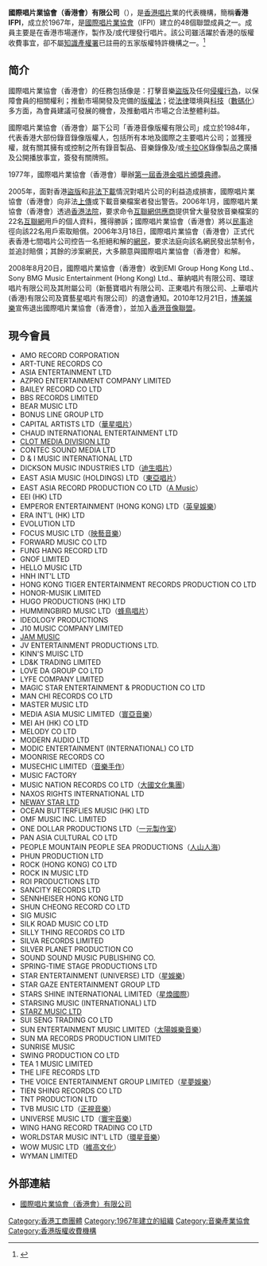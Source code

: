'''國際唱片業協會（香港會）有限公司'''（{{lang-en|International Federation of the Phonographic Industry (Hong Kong Group) Limited}}），是[[香港|香港]][[唱片|唱片]]業的代表機構，簡稱'''香港IFPI'''，成立於1967年，是[[國際唱片業協會|國際唱片業協會]]（IFPI）建立的48個聯盟成員之一。成員主要是在香港市場運作，製作及/或代理發行唱片。該公司雖活躍於香港的版權收費事宜，卻不屬[[知識產權署|知識產權署]]已註冊的五家版權特許機構之一。<ref>{{Cite web |url=http://www.ipd.gov.hk/chi/intellectual_property/copyright/copyright_licensing.htm |title=版權特許機構註冊處 |accessdate=2016-09-17 |archive-date=2016-04-25 |archive-url=https://web.archive.org/web/20160425052816/http://www.ipd.gov.hk/chi/intellectual_property/copyright/copyright_licensing.htm |dead-url=no }}</ref>

==简介==
國際唱片業協會（香港會）的任務包括像是：打擊音樂[[盜版|盜版]]及任何[[侵權行為|侵權行為]]，以保障會員的相關權利；推動市場開發及完備的[[版權法|版權法]]；從[[法律|法律]]環境與[[科技|科技]]（[[數碼化|數碼化]]）多方面，為會員建議可發展的機會，及推動唱片市場之合法整體利益。

國際唱片業協會（香港會）屬下公司「香港音像版權有限公司」成立於1984年，代表香港大部份錄音錄像版權人，包括所有本地及國際之主要唱片公司；並獲授權，就有關其擁有或控制之所有錄音製品、音樂錄像及/或[[卡拉OK|卡拉OK]]錄像製品之廣播及公開播放事宜，簽發有關牌照。

1977年，國際唱片業協會（香港會）舉辦[[第一屆香港金唱片頒獎典禮|第一屆香港金唱片頒獎典禮]]。

2005年，面對香港[[盜版|盜版]]和[[非法下載|非法下載]]情況對唱片公司的利益造成損害，國際唱片業協會（香港會）向非法[[上傳|上傳]]或下載音樂檔案者發出警告。2006年1月，國際唱片業協會（香港會）透過[[香港法院|香港法院]]，要求命令[[互聯網供應商|互聯網供應商]]提供曾大量發放音樂檔案的22名[[互聯網|互聯網]]用戶的個人資料，獲得勝訴；國際唱片業協會（香港會）將以[[民事|民事]]途徑向該22名用戶索取賠償。2006年3月18日，國際唱片業協會（香港會）正式代表香港七間唱片公司控告一名拒絕和解的[[網民|網民]]，要求法庭向該名網民發出禁制令，並追討賠償；其餘的涉案網民，大多願意與國際唱片業協會（香港會）和解。

2008年8月20日，國際唱片業協會（香港會）收到EMI Group Hong Kong Ltd.、Sony BMG Music Entertainment (Hong Kong) Ltd.、華納唱片有限公司、環球唱片有限公司及其附屬公司（新藝寶唱片有限公司、正東唱片有限公司、上華唱片(香港)有限公司及寶藝星唱片有限公司）的退會通知。2010年12月21日，[[博美娛樂|博美娛樂]]宣佈退出國際唱片業協會（香港會），並加入[[香港音像聯盟|香港音像聯盟]]。

==現今會員==
* AMO RECORD CORPORATION
* ART-TUNE RECORDS CO
* ASIA ENTERTAINMENT LTD
* AZPRO ENTERTAINMENT COMPANY LIMITED
* BAILEY RECORD CO LTD
* BBS RECORDS LIMITED
* BEAR MUSIC LTD
* BONUS LINE GROUP LTD
* CAPITAL ARTISTS LTD（[[華星唱片|華星唱片]]）
* CHAUD INTERNATIONAL ENTERTAINMENT LTD
* [[Clot_Media_Division|CLOT MEDIA DIVISION LTD]]
* CONTEC SOUND MEDIA LTD
* D & I MUSIC INTERNATIONAL LTD
* DICKSON MUSIC INDUSTRIES LTD（[[迪生唱片|迪生唱片]]）
* EAST ASIA MUSIC (HOLDINGS) LTD（[[東亞唱片_(集團)|東亞唱片]]）
* EAST ASIA RECORD PRODUCTION CO LTD（[[東亞唱片_(製作)|A Music]]）
* EEI (HK) LTD
* EMPEROR ENTERTAINMENT (HONG KONG) LTD（[[英皇娛樂|英皇娛樂]]）
* ERA INT'L (HK) LTD
* EVOLUTION LTD
* FOCUS MUSIC LTD（[[映藝娛樂|映藝音樂]]）
* FORWARD MUSIC CO LTD
* FUNG HANG RECORD LTD
* GNOF LIMITED
* HELLO MUSIC LTD
* HNH INT'L LTD
* HONG KONG TIGER ENTERTAINMENT RECORDS PRODUCTION CO LTD
* HONOR-MUSIK LIMITED
* HUGO PRODUCTIONS (HK) LTD
* HUMMINGBIRD MUSIC LTD（[[蜂鳥唱片|蜂鳥唱片]]）
* IDEOLOGY PRODUCTIONS
* J10 MUSIC COMPANY LIMITED
* [[JamCast_Management_(HK)|JAM MUSIC]]
* JV ENTERTAINMENT PRODUCTIONS LTD.
* KINN'S MUISC LTD
* LD&K TRADING LIMITED
* LOVE DA GROUP CO LTD
* LYFE COMPANY LIMITED
* MAGIC STAR ENTERTAINMENT & PRODUCTION CO LTD
* MAN CHI RECORDS CO LTD
* MASTER MUSIC LTD
* MEDIA ASIA MUSIC LIMITED（[[寰亞唱片|寰亞音樂]]）
* MEI AH (HK) CO LTD
* MELODY CO LTD
* MODERN AUDIO LTD
* MODIC ENTERTAINMENT (INTERNATIONAL) CO LTD
* MOONRISE RECORDS CO
* MUSECHIC LIMITED（[[音樂手作|音樂手作]]）
* MUSIC FACTORY
* MUSIC NATION RECORDS CO LTD（[[大國文化集團|大國文化集團]]）
* NAXOS RIGHTS INTERNATIONAL LTD
* [[Neway_Star|NEWAY STAR LTD]]
* OCEAN BUTTERFLIES MUSIC (HK) LTD
* OMF MUSIC INC. LIMITED
* ONE DOLLAR PRODUCTIONS LTD（[[HMV數碼中國集團|一元製作室]]）
* PAN ASIA CULTURAL CO LTD
* PEOPLE MOUNTAIN PEOPLE SEA PRODUCTIONS（[[人山人海_(公司)|人山人海]]）
* PHUN PRODUCTION LTD
* ROCK (HONG KONG) CO LTD
* ROCK IN MUSIC LTD
* ROI PRODUCTIONS LTD
* SANCITY RECORDS LTD
* SENNHEISER HONG KONG LTD
* SHUN CHEONG RECORD CO LTD
* SIG MUSIC
* SILK ROAD MUSIC CO LTD
* SILLY THING RECORDS CO LTD
* SILVA RECORDS LIMITED
* SILVER PLANET PRODUCTION CO
* SOUND SOUND MUSIC PUBLISHING CO.
* SPRING-TIME STAGE PRODUCTIONS LTD
* STAR ENTERTAINMENT (UNIVERSE) LTD（[[星娛樂|星娛樂]]）
* STAR GAZE ENTERTAINMENT GROUP LTD
* STARS SHINE INTERNATIONAL LIMITED（[[星煥國際|星煥國際]]）
* STARSING MUSIC (INTERNATIONAL) LTD
* [[HMV數碼中國集團|STARZ MUSIC LTD]]
* SUI SENG TRADING CO LTD
* SUN ENTERTAINMENT MUSIC LIMITED（[[太陽娛樂文化|太陽娛樂音樂]]）
* SUN MA RECORDS PRODUCTION LIMITED
* SUNRISE MUSIC
* SWING PRODUCTION CO LTD
* TEA 1 MUSIC LIMITED
* THE LIFE RECORDS LTD
* THE VOICE ENTERTAINMENT GROUP LIMITED（[[星夢娛樂|星夢娛樂]]）
* TIEN SHING RECORDS CO LTD
* TNT PRODUCTION LTD
* TVB MUSIC LTD（[[正視音樂|正視音樂]]）
* UNIVERSE MUSIC LTD（[[寰宇音樂|寰宇音樂]]）
* WING HANG RECORD TRADING CO LTD
* WORLDSTAR MUSIC INT'L LTD（[[環星音樂|環星音樂]]）
* WOW MUSIC LTD（[[維高文化|維高文化]]）
* WYMAN LIMITED

== 外部連結 ==
*[http://www.ifpihk.org/ 國際唱片業協會（香港會）有限公司] {{Wayback|url=http://www.ifpihk.org/ |date=20200510230817 }}{{zh-hk}}{{en}}

[[Category:香港工商團體|Category:香港工商團體]]
[[Category:1967年建立的組織|Category:1967年建立的組織]]
[[Category:音樂產業協會|Category:音樂產業協會]]
[[Category:香港版權收費機構|Category:香港版權收費機構]]